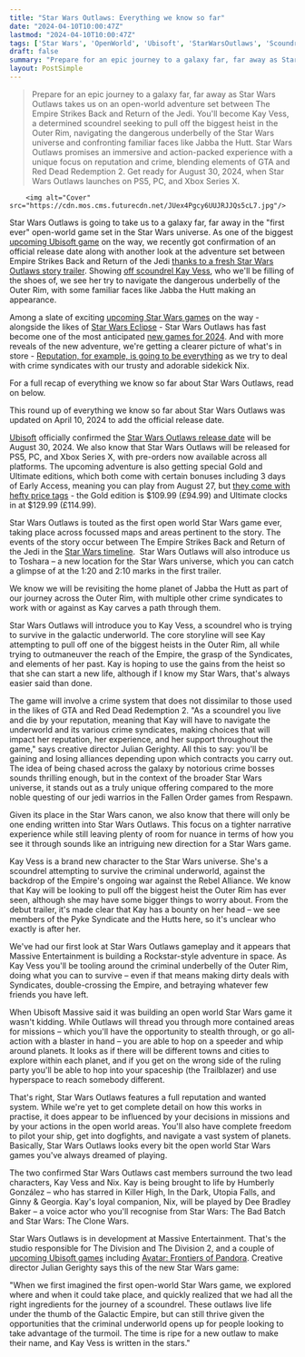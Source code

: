 ```yaml
---
title: "Star Wars Outlaws: Everything we know so far"
date: "2024-04-10T10:00:47Z"
lastmod: "2024-04-10T10:00:47Z"
tags: ['Star Wars', 'OpenWorld', 'Ubisoft', 'StarWarsOutlaws', 'Scoundrel', 'Reputation', 'CrimeSyndicates', 'KayVess', 'ActionAdventure', 'Unveiling', 'IndieGames']
draft: false
summary: "Prepare for an epic journey to a galaxy far, far away as Star Wars Outlaws takes us on an open-world adventure set between The Empire Strikes Back and Return of the Jedi. You'll become Kay Vess, a determined scoundrel seeking to pull off the biggest heist in the Outer Rim, navigating the dangerous underbelly of the Star Wars universe and confronting familiar faces like Jabba the Hutt. Star Wars Outlaws promises an immersive and action-packed experience with a unique focus on reputation and crime, blending elements of GTA and Red Dead Redemption 2. Get ready for August 30, 2024, when Star Wars Outlaws launches on PS5, PC, and Xbox Series X."
layout: PostSimple
---
```

> Prepare for an epic journey to a galaxy far, far away as Star Wars Outlaws takes us on an open-world adventure set between The Empire Strikes Back and Return of the Jedi. You'll become Kay Vess, a determined scoundrel seeking to pull off the biggest heist in the Outer Rim, navigating the dangerous underbelly of the Star Wars universe and confronting familiar faces like Jabba the Hutt. Star Wars Outlaws promises an immersive and action-packed experience with a unique focus on reputation and crime, blending elements of GTA and Red Dead Redemption 2. Get ready for August 30, 2024, when Star Wars Outlaws launches on PS5, PC, and Xbox Series X.


        <img alt="Cover" src="https://cdn.mos.cms.futurecdn.net/JUex4Pgcy6UUJRJJQs5cL7.jpg"/>
        
Star Wars Outlaws is going to take us to a galaxy far, far away in the "first ever" open-world game set in the Star Wars universe. As one of the biggest [upcoming Ubisoft game](https://www.gamesradar.com/upcoming-ubisoft-games/) on the way, we recently got confirmation of an official release date along with another look at the adventure set between Empire Strikes Back and Return of the Jedi [thanks to a fresh Star Wars Outlaws story trailer](https://www.gamesradar.com/star-wars-outlaws-trailer-release-time-countdown-story/). Showing [off scoundrel Kay Vess](https://www.youtube.com/watch?v=tcdKEy-aJ6o), who we'll be filling of the shoes of, we see her try to navigate the dangerous underbelly of the Outer Rim, with some familiar faces like Jabba the Hutt making an appearance. 

Among a slate of exciting [upcoming Star Wars games](https://www.gamesradar.com/upcoming-star-wars-games/) on the way - alongside the likes of [Star Wars Eclipse](https://www.gamesradar.com/star-wars-eclipse-guide/) - Star Wars Outlaws has fast become one of the most anticipated [new games for 2024](https://www.gamesradar.com/video-game-release-dates/). And with more reveals of the new adventure, we're getting a clearer picture of what's in store - [Reputation, for example, is going to be everything](https://www.gamesradar.com/star-wars-outlaws-tells-a-tight-story-across-specific-locations-with-strong-thriving-underworlds-but-your-reputation-could-change-everything/) as we try to deal with crime syndicates with our trusty and adorable sidekick Nix. 

For a full recap of everything we know so far about Star Wars Outlaws, read on below. 

This round up of everything we know so far about Star Wars Outlaws was updated on April 10, 2024 to add the official release date. 



[Ubisoft](https://www.gamesradar.com/uk/tag/ubisoft/) officially confirmed the [Star Wars Outlaws release date](https://www.gamesradar.com/star-wars-outlaws-release-date-trailer/) will be August 30, 2024. We also know that Star Wars Outlaws will be released for PS5, PC, and Xbox Series X, with pre-orders now available across all platforms. The upcoming adventure is also getting special Gold and Ultimate editions, which both come with certain bonuses including 3 days of Early Access, meaning you can play from August 27, but [they come with hefty price tags](https://www.gamesradar.com/star-wars-outlaws-ultimate-edition-for-dollar130-continues-an-industry-trend-of-paying-lofty-sums-for-early-access-and-players-dont-like-it-why-is-everything-monetized/) - the Gold edition is $109.99 (£94.99) and Ultimate clocks in at $129.99 (£114.99). 



Star Wars Outlaws is touted as the first open world Star Wars game ever, taking place across focussed maps and areas pertinent to the story. The events of the story occur between The Empire Strikes Back and Return of the Jedi in the [Star Wars timeline](https://www.gamesradar.com/star-wars-timeline/).  Star Wars Outlaws will also introduce us to Toshara – a new location for the Star Wars universe, which you can catch a glimpse of at the 1:20 and 2:10 marks in the first trailer. 

We know we will be revisiting the home planet of Jabba the Hutt as part of our journey across the Outer Rim, with multiple other crime syndicates to work with or against as Kay carves a path through them.



Star Wars Outlaws will introduce you to Kay Vess, a scoundrel who is trying to survive in the galactic underworld. The core storyline will see Kay attempting to pull off one of the biggest heists in the Outer Rim, all while trying to outmaneuver the reach of the Empire, the grasp of the Syndicates, and elements of her past. Kay is hoping to use the gains from the heist so that she can start a new life, although if I know my Star Wars, that's always easier said than done.

The game will involve a crime system that does not dissimilar to those used in the likes of GTA and Red Dead Redemption 2. "As a scoundrel you live and die by your reputation, meaning that Kay will have to navigate the underworld and its various crime syndicates, making choices that will impact her reputation, her experience, and her support throughout the game," says creative director Julian Gerighty. All this to say: you'll be gaining and losing alliances depending upon which contracts you carry out. The idea of being chased across the galaxy by notorious crime bosses sounds thrilling enough, but in the context of the broader Star Wars universe, it stands out as a truly unique offering compared to the more noble questing of our jedi warrios in the Fallen Order games from Respawn.

Given its place in the Star Wars canon, we also know that there will only be one ending written into Star Wars Outlaws. This focus on a tighter narrative experience while still leaving plenty of room for nuance in terms of how you see it through sounds like an intriguing new direction for a Star Wars game.



Kay Vess is a brand new character to the Star Wars universe. She's a scoundrel attempting to survive the criminal underworld, against the backdrop of the Empire's ongoing war against the Rebel Alliance. We know that Kay will be looking to pull off the biggest heist the Outer Rim has ever seen, although she may have some bigger things to worry about. From the debut trailer, it's made clear that Kay has a bounty on her head – we see members of the Pyke Syndicate and the Hutts here, so it's unclear who exactly is after her.



We've had our first look at Star Wars Outlaws gameplay and it appears that Massive Entertainment is building a Rockstar-style adventure in space. As Kay Vess you'll be tooling around the criminal underbelly of the Outer Rim, doing what you can to survive – even if that means making dirty deals with Syndicates, double-crossing the Empire, and betraying whatever few friends you have left. 

When Ubisoft Massive said it was building an open world Star Wars game it wasn't kidding. While Outlaws will thread you through more contained areas for missions – which you'll have the opportunity to stealth through, or go all-action with a blaster in hand – you are able to hop on a speeder and whip around planets. It looks as if there will be different towns and cities to explore within each planet, and if you get on the wrong side of the ruling party you'll be able to hop into your spaceship (the Trailblazer) and use hyperspace to reach somebody different. 

That's right, Star Wars Outlaws features a full reputation and wanted system. While we're yet to get complete detail on how this works in practise, it does appear to be influenced by your decisions in missions and by your actions in the open world areas. You'll also have complete freedom to pilot your ship, get into dogfights, and navigate a vast system of planets. Basically, Star Wars Outlaws looks every bit the open world Star Wars games you've always dreamed of playing.



The two confirmed Star Wars Outlaws cast members surround the two lead characters, Kay Vess and Nix. Kay is being brought to life by Humberly González – who has starred in Killer High, In the Dark, Utopia Falls, and Ginny & Georgia. Kay's loyal companion, Nix, will be played by Dee Bradley Baker – a voice actor who you'll recognise from Star Wars: The Bad Batch and Star Wars: The Clone Wars. 



Star Wars Outlaws is in development at Massive Entertainment. That's the studio responsible for The Division and The Division 2, and a couple of [upcoming Ubisoft games](https://www.gamesradar.com/upcoming-ubisoft-games/) including [Avatar: Frontiers of Pandora](https://www.gamesradar.com/avatar-frontiers-of-pandora-guide/). Creative director Julian Gerighty says this of the new Star Wars game: 

"When we first imagined the first open-world Star Wars game, we explored where and when it could take place, and quickly realized that we had all the right ingredients for the journey of a scoundrel. These outlaws live life under the thumb of the Galactic Empire, but can still thrive given the opportunities that the criminal underworld opens up for people looking to take advantage of the turmoil. The time is ripe for a new outlaw to make their name, and Kay Vess is written in the stars."
        